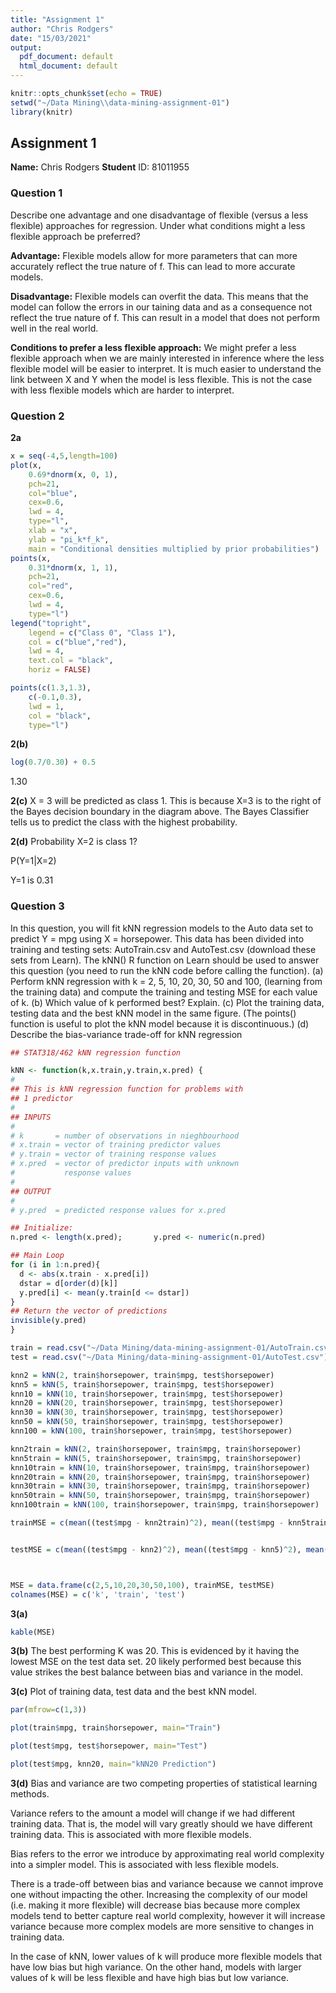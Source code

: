 ```yaml
---
title: "Assignment 1"
author: "Chris Rodgers"
date: "15/03/2021"
output:
  pdf_document: default
  html_document: default
---
```


```r
knitr::opts_chunk$set(echo = TRUE)
setwd("~/Data Mining\\data-mining-assignment-01")
library(knitr)
```

## Assignment 1

**Name:** Chris Rodgers
**Student** ID: 81011955


### Question 1
Describe one advantage and one disadvantage of flexible (versus a less
flexible) approaches for regression. Under what conditions might a less flexible approach be preferred?

**Advantage:**
Flexible models allow for more parameters that can more accurately reflect the true nature of f. This can lead to more accurate models.


**Disadvantage:**
Flexible models can overfit the data. This means that the model can follow the errors in our taining data and as a consequence not reflect the true nature of f. This can result in a model that does not perform well in the real world.


**Conditions to prefer a less flexible approach:**
We might prefer a less flexible approach when we are mainly interested in inference where the less flexible model will be easier to interpret. It is much easier to understand the link between X and Y when the model is less flexible. This is not the case with less flexible models which are harder to interpret. 


### Question 2

**2a**
```r
x = seq(-4,5,length=100)
plot(x,
	0.69*dnorm(x, 0, 1),
	pch=21,
	col="blue",
	cex=0.6,
	lwd = 4,
	type="l",
	xlab = "x",
	ylab = "pi_k*f_k",
	main = "Conditional densities multiplied by prior probabilities")
points(x,
	0.31*dnorm(x, 1, 1),
	pch=21,
	col="red",
	cex=0.6,
	lwd = 4,
	type="l")
legend("topright",
	legend = c("Class 0", "Class 1"),
	col = c("blue","red"),
	lwd = 4,
	text.col = "black",
	horiz = FALSE)

points(c(1.3,1.3),
	c(-0.1,0.3),
	lwd = 1,
	col = "black",
	type="l")
```

**2(b)**
``` r
log(0.7/0.30) + 0.5
```
1.30

**2(c)**
X = 3 will be predicted as class 1. This is because X=3 is to the right of the Bayes decision boundary in the diagram above. The Bayes Classifier tells us to predict the class with the highest probability.

**2(d)**
Probability X=2 is class 1?

P(Y=1|X=2)

Y=1 is 0.31



### Question 3
 In this question, you will fit kNN regression models to the Auto data set
to predict Y = mpg using X = horsepower. This data has been divided into training
and testing sets: AutoTrain.csv and AutoTest.csv (download these sets from Learn).
The kNN() R function on Learn should be used to answer this question (you need to
run the kNN code before calling the function).
(a) Perform kNN regression with k = 2, 5, 10, 20, 30, 50 and 100, (learning from the
training data) and compute the training and testing MSE for each value of k.
(b) Which value of k performed best? Explain.
(c) Plot the training data, testing data and the best kNN model in the same figure.
(The points() function is useful to plot the kNN model because it is discontinuous.)
(d) Describe the bias-variance trade-off for kNN regression


```r
## STAT318/462 kNN regression function

kNN <- function(k,x.train,y.train,x.pred) {
# 
## This is kNN regression function for problems with
## 1 predictor
#
## INPUTS
#
# k       = number of observations in nieghbourhood 
# x.train = vector of training predictor values
# y.train = vector of training response values
# x.pred  = vector of predictor inputs with unknown
#           response values 
#
## OUTPUT
#
# y.pred  = predicted response values for x.pred

## Initialize:
n.pred <- length(x.pred);		y.pred <- numeric(n.pred)

## Main Loop
for (i in 1:n.pred){
  d <- abs(x.train - x.pred[i])
  dstar = d[order(d)[k]]
  y.pred[i] <- mean(y.train[d <= dstar])		
}
## Return the vector of predictions
invisible(y.pred)
}
```

```r
train = read.csv("~/Data Mining/data-mining-assignment-01/AutoTrain.csv")
test = read.csv("~/Data Mining/data-mining-assignment-01/AutoTest.csv")

knn2 = kNN(2, train$horsepower, train$mpg, test$horsepower)
knn5 = kNN(5, train$horsepower, train$mpg, test$horsepower)
knn10 = kNN(10, train$horsepower, train$mpg, test$horsepower)
knn20 = kNN(20, train$horsepower, train$mpg, test$horsepower)
knn30 = kNN(30, train$horsepower, train$mpg, test$horsepower)
knn50 = kNN(50, train$horsepower, train$mpg, test$horsepower)
knn100 = kNN(100, train$horsepower, train$mpg, test$horsepower)

knn2train = kNN(2, train$horsepower, train$mpg, train$horsepower)
knn5train = kNN(5, train$horsepower, train$mpg, train$horsepower)
knn10train = kNN(10, train$horsepower, train$mpg, train$horsepower)
knn20train = kNN(20, train$horsepower, train$mpg, train$horsepower)
knn30train = kNN(30, train$horsepower, train$mpg, train$horsepower)
knn50train = kNN(50, train$horsepower, train$mpg, train$horsepower)
knn100train = kNN(100, train$horsepower, train$mpg, train$horsepower)

trainMSE = c(mean((test$mpg - knn2train)^2), mean((test$mpg - knn5train)^2), mean((test$mpg - knn10train)^2), mean((test$mpg - knn20train)^2), mean((test$mpg - knn30train)^2), mean((test$mpg - knn50train)^2), mean((test$mpg - knn100train)^2))


testMSE = c(mean((test$mpg - knn2)^2), mean((test$mpg - knn5)^2), mean((test$mpg - knn10)^2), mean((test$mpg - knn20)^2), mean((test$mpg - knn30)^2), mean((test$mpg - knn50)^2), mean((test$mpg - knn100)^2))



MSE = data.frame(c(2,5,10,20,30,50,100), trainMSE, testMSE)
colnames(MSE) = c('k', 'train', 'test')
```
**3(a)**

```r

kable(MSE)

```


**3(b)** The best performing K was 20. This is evidenced by it having the lowest MSE on the test data set. 20 likely performed best because this value strikes the best balance between bias and variance in the model.

**3(c)** Plot of training data, test data and the best kNN model.

```r
par(mfrow=c(1,3))

plot(train$mpg, train$horsepower, main="Train")

plot(test$mpg, test$horsepower, main="Test")

plot(test$mpg, knn20, main="kNN20 Prediction")
```
**3(d)** 
Bias and variance are two competing properties of statistical learning methods. 

Variance refers to the amount a model will change if we had different training data. That is, the model will vary greatly should we have different training data. This is associated with more flexible models.

Bias refers to the error we introduce by approximating real world complexity into a simpler model. This is associated with less flexible models.

There is a trade-off between bias and variance because we cannot improve one without impacting the other. Increasing the complexity of our model (i.e. making it more flexible) will decrease bias because more complex models tend to better capture real world complexity, however it will increase variance because more complex models are more sensitive to changes in training data.


In the case of kNN, lower values of k will produce more flexible models that have low bias but high variance. On the other hand, models  with larger values of k will be less flexible and have high bias but low variance.




